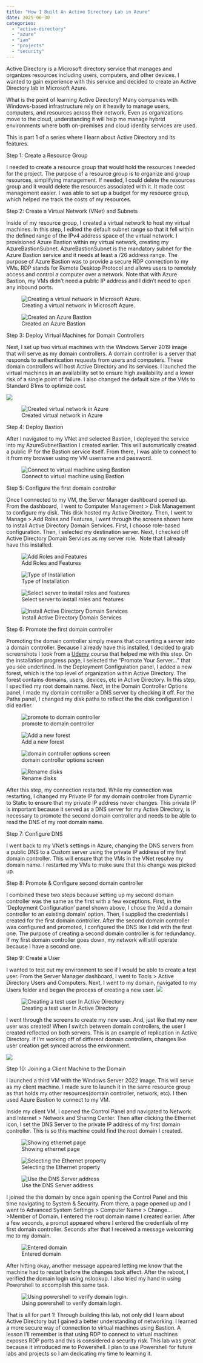 ```yaml
---
title: "How I Built An Active Directory Lab in Azure"
date: 2025-06-30
categories: 
  - "active-directory"
  - "azure"
  - "iam"
  - "projects"
  - "security"
---
```


Active Directory is a Microsoft directory service that manages and organizes resources including users, computers, and other devices. I wanted to gain experience with this service and decided to create an Active Directory lab in Microsoft Azure.

What is the point of learning Active Directory? Many companies with Windows-based infrastructure rely on it heavily to manage users, computers, and resources across their network. Even as organizations move to the cloud, understanding it will help me manage hybrid environments where both on-premises and cloud identity services are used.

This is part 1 of a series where I learn about Active Directory and its features.

Step 1: Create a Resource Group

I needed to create a resource group that would hold the resources I needed for the project. The purpose of a resource group is to organize and group resources, simplifying management. If needed, I could delete the resources group and it would delete the resources associated with it. It made cost management easier. I was able to set up a budget for my resource group, which helped me track the costs of my resources.

Step 2: Create a Virtual Network (VNet) and Subnets

Inside of my resource group, I created a virtual network to host my virtual machines. In this step, I edited the default subnet range so that it fell within the defined range of the IPv4 address space of the virtual network. I provisioned Azure Bastion within my virtual network, creating my AzureBastionSubnet. AzureBastionSubnet is the mandatory subnet for the Azure Bastion service and it needs at least a /26 address range. The purpose of Azure Bastion was to provide a secure RDP connection to my VMs. RDP stands for Remote Desktop Protocol and allows users to remotely access and control a computer over a network. Note that with Azure Bastion, my VMs didn't need a public IP address and I didn't need to open any inbound ports.

![Creating a virtual network in Microsoft Azure.](images/virtual_network.png)

![Created an Azure Bastion](images/bastion.png)

Step 3: Deploy Virtual Machines for Domain Controllers

Next, I set up two virtual machines with the Windows Server 2019 image that will serve as my domain controllers. A domain controller is a server that responds to authentication requests from users and computers. These domain controllers will host Active Directory and its services. I launched the virtual machines in an availability set to ensure high availability and a lower risk of a single point of failure. I also changed the default size of the VMs to Standard B1ms to optimize cost.

![](images/virtual_machine-300x81.png)

![Created virtual network in Azure](images/virtual_machine_1.png)

Step 4: Deploy Bastion

After I navigated to my VNet and selected Bastion, I deployed the service into my AzureSubnetBastion I created earlier. This will automatically created a public IP for the Bastion service itself. From there, I was able to connect to it from my browser using my VM username and password.

![Connect to virtual machine using Bastion](images/connect_bastion.png)

Step 5: Configure the first domain controller

Once I connected to my VM, the Server Manager dashboard opened up. From the dashboard,  I went to Computer Management > Disk Management to configure my disk. This disk hosted my Active Directory. Then, I went to Manage > Add Roles and Features, I went through the screens shown here to install Active Directory Domain Services. First, I choose role-based configuration. Then, I selected my destination server. Next, I checked off Active Directory Domain Services as my server role.  Note that I already have this installed.

![Add Roles and Features](images/roles.png)

![Type of Installation](images/installationtype.png)

![Select server to install roles and features](images/destinationserver.png)

![Install Active Directory Domain Services](images/ad_ds.png)

Step 6: Promote the first domain controller

Promoting the domain controller simply means that converting a server into a domain controller. Because I already have this installed, I decided to grab screenshots I took from a [Udemy](https://www.udemy.com/course/build-an-active-directory-lab-in-microsoft-azure-in-1-hour/) course that helped me with this step. On the installation progress page, I selected the "Promote Your Server..." that you see underlined. In the Deployment Configuration panel, I added a new forest, which is the top level of organization within Active Directory. The forest contains domains, users, devices, etc in Active Directory. In this step, I specified my root domain name. Next, in the Domain Controller Options panel, I made my domain controller a DNS server by checking it off. For the Paths panel, I changed my disk paths to reflect the the disk configuration I did earlier.

![promote to domain controller](images/promote.png)

![Add a new forest](images/forest.png)

![domain controller options screen](images/dc_options.png)

![Rename disks](images/rename_disks.png)

After this step, my connection restarted. While my connection was restarting, I changed my Private IP for my domain controller from Dynamic to Static to ensure that my private IP address never changes. This private IP is important because it served as a DNS server for my Active Directory, is necessary to promote the second domain controller and needs to be able to read the DNS of my root domain name.

Step 7: Configure DNS

I went back to my VNet's settings in Azure, changing the DNS servers from a public DNS to a Custom server using the private IP address of my first domain controller. This will ensure that the VMs in the VNet resolve my domain name. I restarted my VMs to make sure that this change was picked up.

Step 8: Promote & Configure second domain controller

I combined these two steps because setting up my second domain controller was the same as the first with a few exceptions. First, in the 'Deployment Configuration' panel shown above, I chose the 'Add a domain controller to an existing domain' option. Then, I supplied the credentials I created for the first domain controller. After the second domain controller was configured and promoted, I configured the DNS like I did with the first one. The purpose of creating a second domain controller is for redundancy. If my first domain controller goes down, my network will still operate because I have a second one.

Step 9: Create a User

I wanted to test out my environment to see if I would be able to create a test user. From the Server Manager dashboard, I went to Tools > Active Directory Users and Computers. Next, I went to my domain, navigated to my Users folder and began the process of creating a new user. ![](images/create_ad_user.png)

![Creating a test user In Active Directory](images/test_user.png)

I went through the screens to create my new user. And, just like that my new user was created! When I switch between domain controllers, the user I created reflected on both servers. This is an example of replication in Active Directory. If I'm working off of different domain controllers, changes like user creation get synced across the environment.

![](images/user_created.png)

Step 10: Joining a Client Machine to the Domain

I launched a third VM with the Windows Server 2022 image. This will serve as my client machine. I made sure to launch it in the same resource group as that holds my other resources(domain controller, network, etc). I then used Azure Bastion to connect to my VM.

Inside my client VM, I opened the Control Panel and navigated to Network and Internet > Network and Sharing Center. Then after clicking the Ethernet icon, I set the DNS Server to the private IP address of my first domain controller. This is so this machine could find the root domain I created.

![Showing ethernet page](images/ethernet.png)

![Selecting the Ethernet property](images/ethernet_properties.png)

![Use the DNS Server address](images/IP_Properties.png)

I joined the the domain by once again opening the Control Panel and this time navigating to System & Security. From there, a page opened up and I went to Advanced System Settings > Computer Name > Change... >Member of Domain. I entered the root domain name I created earlier. After a few seconds, a prompt appeared where I entered the credentials of my first domain controller. Seconds after that I received a message welcoming me to my domain.

![Entered domain](images/change_domain.png)

After hitting okay, another message appeared letting me know that the machine had to restart before the changes took affect. After the reboot, I verified the domain login using nslookup. I also tried my hand in using Powershell to accomplish this same task.

![Using powershell to verify domain login.](images/powershell.png)

That is all for part 1! Through building this lab, not only did I learn about Active Directory but I gained a better understanding of networking. I learned a more secure way of connection to virtual machines using Bastion. A lesson I'll remember is that using RDP to connect to virtual machines exposes RDP ports and this is considered a security risk. This lab was great because it introduced me to Powershell. I plan to use Powershell for future labs and projects so I am dedicating my time to learning it.